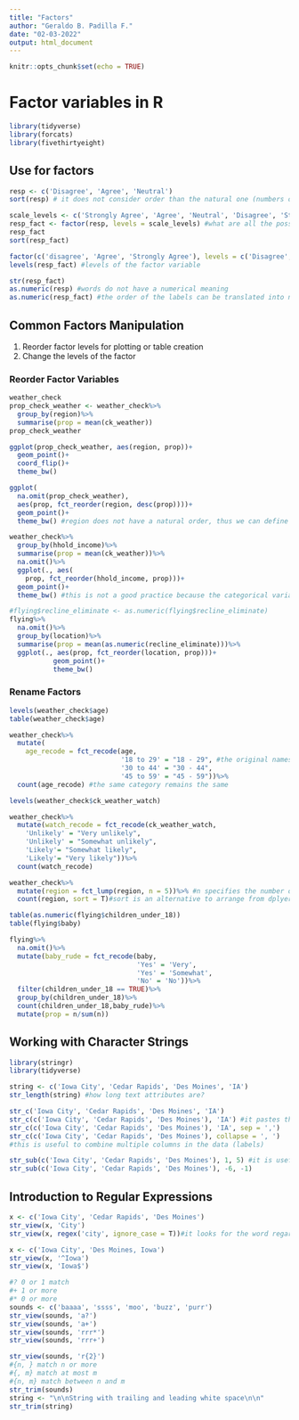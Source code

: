 ```yaml
---
title: "Factors"
author: "Geraldo B. Padilla F."
date: "02-03-2022"
output: html_document
---
```


```r
knitr::opts_chunk$set(echo = TRUE)
```

# Factor variables in R

```r
library(tidyverse)
library(forcats)
library(fivethirtyeight)
```

## Use for factors
```r
resp <- c('Disagree', 'Agree', 'Neutral')
sort(resp) # it does not consider order than the natural one (numbers or letters)

scale_levels <- c('Strongly Agree', 'Agree', 'Neutral', 'Disagree', 'Strongly Disagree')
resp_fact <- factor(resp, levels = scale_levels) #what are all the possibles values this variable can take?
resp_fact
sort(resp_fact)

factor(c('disagree', 'Agree', 'Strongly Agree'), levels = c('Disagree', 'Agree', 'Strongly Agree'))
levels(resp_fact) #levels of the factor variable

str(resp_fact)
as.numeric(resp) #words do not have a numerical meaning
as.numeric(resp_fact) #the order of the labels can be translated into numbers
```

## Common Factors Manipulation
1. Reorder factor levels for plotting or table creation
2. Change the levels of the factor

### Reorder Factor Variables
```r
weather_check
prop_check_weather <- weather_check%>%
  group_by(region)%>%
  summarise(prop = mean(ck_weather))
prop_check_weather

ggplot(prop_check_weather, aes(region, prop))+
  geom_point()+
  coord_flip()+
  theme_bw()

ggplot(
  na.omit(prop_check_weather),
  aes(prop, fct_reorder(region, desc(prop))))+
  geom_point()+
  theme_bw() #region does not have a natural order, thus we can define an order based on prop.

weather_check%>%
  group_by(hhold_income)%>%
  summarise(prop = mean(ck_weather))%>%
  na.omit()%>%
  ggplot(., aes(
    prop, fct_reorder(hhold_income, prop)))+
  geom_point()+
  theme_bw() #this is not a good practice because the categorical variable has a natural order.

#flying$recline_eliminate <- as.numeric(flying$recline_eliminate)
flying%>%
  na.omit()%>%
  group_by(location)%>%
  summarise(prop = mean(as.numeric(recline_eliminate)))%>%
  ggplot(., aes(prop, fct_reorder(location, prop)))+
           geom_point()+
           theme_bw()
```

### Rename Factors

```r
levels(weather_check$age)
table(weather_check$age)

weather_check%>%
  mutate(
    age_recode = fct_recode(age,
                            '18 to 29' = "18 - 29", #the original names have to be the same
                            '30 to 44' = "30 - 44", 
                            '45 to 59' = "45 - 59"))%>%
  count(age_recode) #the same category remains the same

levels(weather_check$ck_weather_watch)

weather_check%>%
  mutate(watch_recode = fct_recode(ck_weather_watch,
    'Unlikely' = "Very unlikely",
    'Unlikely' = "Somewhat unlikely",
    'Likely'= "Somewhat likely",
    'Likely'= "Very likely"))%>%
  count(watch_recode)

weather_check%>%
  mutate(region = fct_lump(region, n = 5))%>% #n specifies the number of unique categories. The rest will be lumped into a Other category
  count(region, sort = T)#sort is an alternative to arrange from dplyer

table(as.numeric(flying$children_under_18))
table(flying$baby)

flying%>%
  na.omit()%>%
  mutate(baby_rude = fct_recode(baby, 
                                'Yes' = 'Very',
                                'Yes' = 'Somewhat',
                                'No' = 'No'))%>%
  filter(children_under_18 == TRUE)%>%
  group_by(children_under_18)%>%
  count(children_under_18,baby_rude)%>%
  mutate(prop = n/sum(n))
```

## Working with Character Strings
```r
library(stringr)
library(tidyverse)
```

```r
string <- c('Iowa City', 'Cedar Rapids', 'Des Moines', 'IA')
str_length(string) #how long text attributes are?

str_c('Iowa City', 'Cedar Rapids', 'Des Moines', 'IA')
str_c(c('Iowa City', 'Cedar Rapids', 'Des Moines'), 'IA') #it pastes the last label to each of the concatenated labels
str_c(c('Iowa City', 'Cedar Rapids', 'Des Moines'), 'IA', sep = ',')
str_c(c('Iowa City', 'Cedar Rapids', 'Des Moines'), collapse = ', ')
#this is useful to combine multiple columns in the data (labels)

str_sub(c('Iowa City', 'Cedar Rapids', 'Des Moines'), 1, 5) #it is useful for subsetting strings by location. Numbers represents: take from this up to this.
str_sub(c('Iowa City', 'Cedar Rapids', 'Des Moines'), -6, -1)
```

## Introduction to Regular Expressions

```r
x <- c('Iowa City', 'Cedar Rapids', 'Des Moines')
str_view(x, 'City')
str_view(x, regex('city', ignore_case = T))#it looks for the word regardless of the lower or upper case

x <- c('Iowa City', 'Des Moines, Iowa')
str_view(x, '^Iowa')
str_view(x, 'Iowa$')

#? 0 or 1 match
#+ 1 or more
#* 0 or more
sounds <- c('baaaa', 'ssss', 'moo', 'buzz', 'purr')
str_view(sounds, 'a?')
str_view(sounds, 'a+')
str_view(sounds, 'rrr*')
str_view(sounds, 'rrr+')

str_view(sounds, 'r{2}')
#{n, } match n or more
#{, m} match at most m
#{n, m} match between n and m
str_trim(sounds)
string <- "\n\nString with trailing and leading white space\n\n"
str_trim(string)
```


